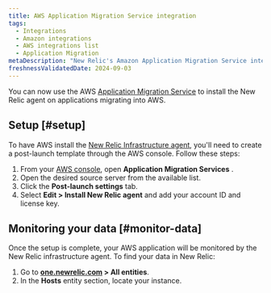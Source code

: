```yaml
---
title: AWS Application Migration Service integration
tags:
  - Integrations
  - Amazon integrations
  - AWS integrations list
  - Application Migration
metaDescription: "New Relic's Amazon Application Migration Service integration"
freshnessValidatedDate: 2024-09-03
---
```


You can now use the AWS [Application Migration Service](https://docs.aws.amazon.com/mgn/latest/ug/what-is-application-migration-service.html) to install the New Relic agent on applications migrating into AWS.

## Setup [#setup]

To have AWS install the [New Relic Infrastructure agent](/docs/infrastructure/install-infrastructure-agent/linux-installation/install-infrastructure-monitoring-agent-linux/), you'll need to create a post-launch template through the AWS console. Follow these steps:

1. From your [AWS console](https://console.aws.amazon.com/mgn/home), open <DNT>**Application Migration Services** </DNT>.
2. Open the desired source server from the available list.
3. Click the **Post-launch settings** tab.
4. Select **Edit > Install New Relic agent** and add your account ID and license key.

## Monitoring your data [#monitor-data]

Once the setup is complete, your AWS application will be monitored by the New Relic infrastructure agent. 
To find your data in New Relic:
1. Go to <DNT>**[one.newrelic.com](https://one.newrelic.com/) > All entities**</DNT>. 
2. In the **Hosts** entity section, locate your instance.